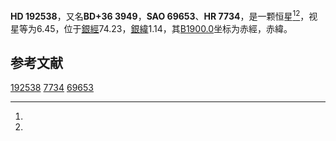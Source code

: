 {{Starbox begin
| name = HD 192538
}}
{{Starbox observe
| epoch = [[J2000.0|J2000.0]]
| constell = {{星座名待查}}<ref name=SIMBAD>{{cite web
 | url=http://simbad.u-strasbg.fr/simbad/sim-id?Ident=HR+7734
 | title=Pulsating variable Star
 | publisher=Centre de Données astronomiques de Strasbourg
 | work=SIMBAD
 | accessdate=2012-07-13
 | archive-date=2022-03-08
 | archive-url=https://web.archive.org/web/20220308081731/http://simbad.u-strasbg.fr/simbad/sim-id?Ident=HR+7734
 }}</ref><ref name=DATA>{{cite web
 | url=http://vizier.u-strasbg.fr/viz-bin/VizieR-5?-out.add=.&-source=5050&-corr=PK=HR&-out.max=9999&HR=7734
 | title=VizieR Detailed Page
 | accessdate=2012-07-13
 | archive-date=2016-03-05
 | archive-url=https://web.archive.org/web/20160305000259/http://vizier.u-strasbg.fr/viz-bin/VizieR-5?-out.add=.&-source=5050&-corr=PK=HR&-out.max=9999&HR=7734
 | dead-url=no
 }}</ref>
| 星官 = 
| ra = {{RA|20|14|5}}<ref name=SIMBAD /><ref name=DATA />
| dec = {{DEC|+36|36|19}}<ref name=SIMBAD /><ref name=DATA />
| appmag_v = 6.45<ref name=SIMBAD /><ref name=DATA />
}}
{{Starbox character
| class = A0V<ref name=SIMBAD /><ref name=DATA />
| b-v = 0<ref name=SIMBAD /><ref name=DATA />
| u-b = -0.02<ref name=SIMBAD /><ref name=DATA />
| r-i = <ref name=SIMBAD /><ref name=DATA />
| variable = 
}}
{{Starbox astrometry
| radial_v = -0.02
| prop_mo_ra = -22
| parallax = 
| p_error = 
}}
{{Starbox catalog
| names =BD+36 3949，[[SAO星表|SAO]] 69653，[[HD星表|HD]] 192538，[[HR星表|HR]] 7734}}
{{Starbox reference |Simbad=HR+7734}}
{{Starbox end}}

'''HD 192538'''，又名'''BD+36 3949'''，'''SAO 69653'''、'''HR 7734'''，是一颗恒星<ref name=SIMBAD /><ref name=DATA />，视星等为6.45，位于[[銀道座標系|銀經]]74.23，[[銀道座標系|銀緯]]1.14，其[[B1900.0|B1900.0]]坐标为赤經{{RA|20|10|20.1}}，赤緯{{DEC|+36|1.14|5}}。

== 参考文献 ==
{{reflist}}

{{star-stub}}

[[Category:HD和HDE天體|192538]]
[[Category:HR天體|7734]]
[[Category:SAO天體|69653]]